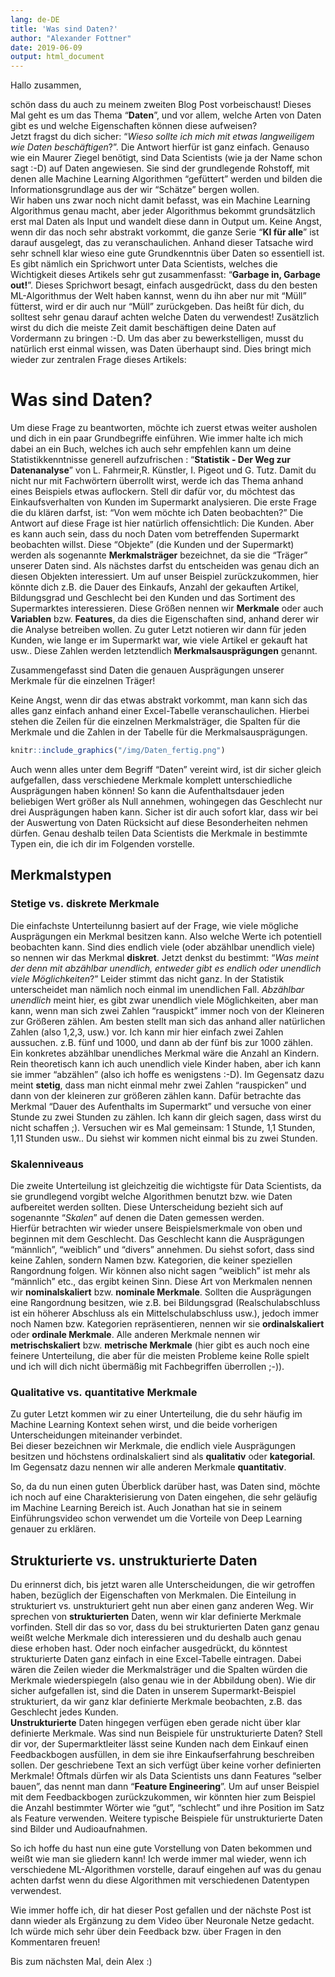 ```yaml
---
lang: de-DE
title: 'Was sind Daten?'
author: "Alexander Fottner"
date: 2019-06-09
output: html_document
---
```


Hallo zusammen,

schön dass du auch zu meinem zweiten Blog Post vorbeischaust! Dieses Mal geht es um das Thema "**Daten**", und vor allem, welche Arten von Daten gibt es und welche Eigenschaften können diese aufweisen?    
Jetzt fragst du dich sicher: "*Wieso sollte ich mich mit etwas langweiligem wie Daten beschäftigen*?". Die Antwort hierfür ist ganz einfach. Genauso wie ein Maurer Ziegel benötigt, sind Data Scientists (wie ja der Name schon sagt :-D) auf Daten angewiesen. Sie sind der grundlegende Rohstoff, mit denen alle Machine Learning Algorithmen "gefüttert" werden und bilden die Informationsgrundlage aus der wir "Schätze" bergen wollen.  
Wir haben uns zwar noch nicht damit befasst, was ein Machine Learning Algorithmus genau macht, aber jeder Algorithmus bekommt grundsätzlich erst mal Daten als Input und wandelt diese dann in Output um. Keine Angst, wenn dir das noch sehr abstrakt vorkommt, die ganze Serie "**KI für alle**" ist darauf ausgelegt, das zu veranschaulichen. Anhand dieser Tatsache wird sehr schnell klar wieso eine gute Grundkenntnis über Daten so essentiell ist. Es gibt nämlich ein Sprichwort unter Data Scientists, welches die Wichtigkeit dieses Artikels sehr gut zusammenfasst: "**Garbage in, Garbage out!**". Dieses Sprichwort besagt, einfach ausgedrückt, dass du den besten ML-Algorithmus der Welt haben kannst, wenn du ihn aber nur mit "Müll" fütterst, wird er dir auch nur "Müll" zurückgeben. Das heißt für dich, du solltest sehr genau darauf achten welche Daten du verwendest! Zusätzlich wirst du dich die meiste Zeit damit beschäftigen deine Daten auf Vordermann zu bringen :-D. Um das aber zu bewerkstelligen, musst du natürlich erst einmal wissen, was Daten überhaupt sind. Dies bringt mich wieder zur zentralen Frage dieses Artikels:

# Was sind Daten?

Um diese Frage zu beantworten, möchte ich zuerst etwas weiter ausholen und dich in ein paar Grundbegriffe einführen. Wie immer halte ich mich dabei an ein Buch, welches ich auch sehr empfehlen kann um deine Statistikkenntnisse generell aufzufrischen : "**Statistik - Der Weg zur Datenanalyse**" von L. Fahrmeir,R. Künstler, I. Pigeot und G. Tutz.
Damit du nicht nur mit Fachwörtern überrollt wirst, werde ich das Thema anhand eines Beispiels etwas auflockern. Stell dir dafür vor, du möchtest das Einkaufsverhalten von Kunden im Supermarkt analysieren. Die erste Frage die du klären darfst, ist: "Von wem möchte ich Daten beobachten?" Die Antwort auf diese Frage ist hier natürlich offensichtlich: Die Kunden. Aber es kann auch sein, dass du noch Daten vom betreffenden Supermarkt beobachten willst. Diese "Objekte" (die Kunden und der Supermarkt) werden als sogenannte **Merkmalsträger** bezeichnet, da sie die "Träger" unserer Daten sind. Als nächstes darfst du entscheiden was genau dich an diesen Objekten interessiert. Um auf unser Beispiel zurückzukommen, hier könnte dich z.B. die Dauer des Einkaufs, Anzahl der gekauften Artikel, Bildungsgrad und Geschlecht bei den Kunden und das Sortiment des Supermarktes interessieren. Diese Größen nennen wir **Merkmale** oder auch **Variablen** bzw. **Features**, da dies die Eigenschaften sind, anhand derer wir die Analyse betreiben wollen. Zu guter Letzt notieren wir dann für jeden Kunden, wie lange er im Supermarkt war, wie viele Artikel er gekauft hat usw.. Diese Zahlen werden letztendlich **Merkmalsausprägungen** genannt.

Zusammengefasst sind Daten die genauen Ausprägungen unserer Merkmale für die einzelnen Träger!

Keine Angst, wenn dir das etwas abstrakt vorkommt, man kann sich das alles ganz einfach anhand einer Excel-Tabelle veranschaulichen. Hierbei stehen die Zeilen für die einzelnen Merkmalsträger, die Spalten für die Merkmale und die Zahlen in der Tabelle für die Merkmalsausprägungen.

```r
knitr::include_graphics("/img/Daten_fertig.png")

```

Auch wenn alles unter dem Begriff "Daten" vereint wird, ist dir sicher gleich aufgefallen, dass verschiedene Merkmale komplett unterschiedliche Ausprägungen haben können! So kann die Aufenthaltsdauer jeden beliebigen Wert größer als Null annehmen, wohingegen das Geschlecht nur drei Ausprägungen haben kann. Sicher ist dir auch sofort klar, dass wir bei der Auswertung von Daten Rücksicht auf diese Besonderheiten nehmen dürfen. Genau deshalb teilen Data Scientists die Merkmale in bestimmte Typen ein, die ich dir im Folgenden vorstelle.

## Merkmalstypen

### Stetige vs. diskrete Merkmale

Die einfachste Unterteilunng basiert auf der Frage, wie viele mögliche Ausprägungen ein Merkmal besitzen kann. Also welche Werte ich potentiell beobachten kann. Sind dies endlich viele (oder abzählbar unendlich viele) so nennen wir das Merkmal **diskret**. Jetzt denkst du bestimmt: "*Was meint der denn mit abzählbar unendlich, entweder gibt es endlich oder unendlich viele Möglichkeiten*?" Leider stimmt das nicht ganz. In der Statistik unterscheidet man nämlich noch einmal im unendlichen Fall. *Abzählbar unendlich* meint hier, es gibt zwar unendlich viele Möglichkeiten, aber man kann, wenn man sich zwei Zahlen "rauspickt" immer noch von der Kleineren zur Größeren zählen. Am besten stellt man sich das anhand aller natürlichen Zahlen (also 1,2,3, usw.) vor. Ich kann mir hier einfach zwei Zahlen aussuchen. z.B. fünf und 1000, und dann ab der fünf bis zur 1000 zählen. Ein konkretes abzählbar unendliches Merkmal wäre die Anzahl an Kindern. Rein theoretisch kann ich auch unendlich viele Kinder haben, aber ich kann sie immer "abzählen" (also ich hoffe es wenigstens :-D). Im Gegensatz dazu meint **stetig**, dass man nicht einmal mehr zwei Zahlen "rauspicken" und dann von der kleineren zur größeren zählen kann. Dafür betrachte das Merkmal "Dauer des Aufenthalts im Supermarkt" und versuche von einer Stunde zu zwei Stunden zu zählen. Ich kann dir gleich sagen, dass wirst du nicht schaffen ;). Versuchen wir es Mal gemeinsam: 1 Stunde, 1,1 Stunden, 1,11 Stunden usw.. Du siehst wir kommen nicht einmal bis zu zwei Stunden.   

### Skalenniveaus

Die zweite Unterteilung ist gleichzeitig die wichtigste für Data Scientists, da sie grundlegend vorgibt welche Algorithmen benutzt bzw. wie Daten aufbereitet werden sollten. Diese Unterscheidung bezieht sich auf sogenannte "*Skalen*" auf denen die Daten gemessen werden.  
Hierfür betrachten wir wieder unsere Beispielsmerkmale von oben und beginnen mit dem Geschlecht. Das Geschlecht kann die Ausprägungen "männlich", "weiblich" und "divers" annehmen. Du siehst sofort, dass sind keine Zahlen, sondern Namen bzw. Kategorien, die keiner speziellen Rangordnung folgen. Wir können also nicht sagen "weiblich" ist mehr als "männlich" etc., das ergibt keinen Sinn. Diese Art von Merkmalen nennen wir **nominalskaliert** bzw. **nominale Merkmale**. Sollten die Ausprägungen eine Rangordnung besitzen, wie z.B. bei Bildungsgrad (Realschulabschluss ist ein höherer Abschluss als ein Mittelschulabschluss usw.), jedoch immer noch Namen bzw. Kategorien repräsentieren, nennen wir sie **ordinalskaliert** oder **ordinale Merkmale**. Alle anderen Merkmale nennen wir **metrischskaliert** bzw. **metrische Merkmale** (hier gibt es auch noch eine feinere Unterteilung, die aber für die meisten Probleme keine Rolle spielt und ich will dich nicht übermäßig mit Fachbegriffen überrollen ;-)).

### Qualitative vs. quantitative Merkmale

Zu guter Letzt kommen wir zu einer Unterteilung, die du sehr häufig im Machine Learning Kontext sehen wirst, und die beide vorherigen Unterscheidungen miteinander verbindet.  
Bei dieser bezeichnen wir Merkmale, die endlich viele Ausprägungen besitzen und höchstens ordinalskaliert sind als **qualitativ** oder **kategorial**. Im Gegensatz dazu nennen wir alle anderen Merkmale **quantitativ**.

So, da du nun einen guten Überblick darüber hast, was Daten sind, möchte ich noch auf eine Charakterisierung von Daten eingehen, die sehr geläufig im Machine Learning Bereich ist. Auch Jonathan hat sie in seinem Einführungsvideo schon verwendet um die Vorteile von Deep Learning genauer zu erklären.

## Strukturierte vs. unstrukturierte Daten

Du erinnerst dich, bis jetzt waren alle Unterscheidungen, die wir getroffen haben,  bezüglich der Eigenschaften von Merkmalen. Die Einteilung in strukturiert vs. unstrukturiert geht nun aber einen ganz anderen Weg. Wir sprechen von **strukturierten** Daten, wenn wir klar definierte Merkmale vorfinden. Stell dir das so vor, dass du bei strukturierten Daten ganz genau weißt welche Merkmale dich interessieren und du deshalb auch genau diese erhoben hast. Oder noch einfacher ausgedrückt, du könntest strukturierte Daten ganz einfach in eine Excel-Tabelle eintragen. Dabei wären die Zeilen wieder die Merkmalsträger und die Spalten würden die Merkmale wiederspiegeln (also genau wie in der Abbildung oben). Wie dir sicher aufgefallen ist, sind die Daten in unserem Supermarkt-Beispiel strukturiert, da wir ganz klar definierte Merkmale beobachten, z.B. das Geschlecht jedes Kunden.  
**Unstrukturierte** Daten hingegen verfügen eben gerade nicht über klar definierte Merkmale. Was sind nun Beispiele für unstrukturierte Daten? Stell dir vor, der Supermarktleiter lässt seine Kunden nach dem Einkauf einen Feedbackbogen ausfüllen, in dem sie ihre Einkaufserfahrung beschreiben sollen. Der geschriebene Text an sich verfügt über keine vorher definierten Merkmale! Oftmals dürfen wir als Data Scientists uns dann Features "selber bauen", das nennt man dann "**Feature Engineering**". Um auf unser Beispiel mit dem Feedbackbogen zurückzukommen, wir könnten hier zum Beispiel die Anzahl bestimmter Wörter wie "gut", "schlecht" und ihre Position im Satz als Feature verwenden. Weitere typische Beispiele für unstrukturierte Daten sind Bilder und Audioaufnahmen.  

So ich hoffe du hast nun eine gute Vorstellung von Daten bekommen und weißt wie man sie gliedern kann! Ich werde immer mal wieder, wenn ich verschiedene ML-Algorithmen vorstelle, darauf eingehen auf was du genau achten darfst wenn du diese Algorithmen mit verschiedenen Datentypen verwendest.

Wie immer hoffe ich, dir hat dieser Post gefallen und der nächste Post ist dann wieder als Ergänzung zu dem Video über Neuronale Netze gedacht. Ich würde mich sehr über dein Feedback bzw. über Fragen in den Kommentaren freuen!

Bis zum nächsten Mal, dein Alex :)
